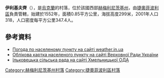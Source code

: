 {{coord|49|47|40|N|26|18|1|E|scale:30000|display=title}}

'''伊利基夫齊'''（{{lang-uk|Ільківці}}），是[[烏克蘭|烏克蘭]]的村落，位於該國西部[[赫梅利尼茨基州|赫梅利尼茨基州]]，由[[捷奧菲波利區|捷奧菲波利區]]負責管轄，始建於1552年，面積0.85平方公里，海拔高度299米，2001年人口318，人口密度每平方公里347.4人。

==參考資料==
*[http://weather.in.ua/ua/hmel'nickaja/9575 Погода по населеному пункту на сайті weather.in.ua]{{Wayback|url=http://weather.in.ua/ua/hmel'nickaja/9575 |date=20111220131228 }}
*[http://gska2.rada.gov.ua/pls/z7502/A005?rdat1=24.09.2007&rf7571=36907 Облікова картка населеного пункту на сайті Верховної Ради України]{{dead link|date=2017年11月 |bot=InternetArchiveBot |fix-attempted=yes }}
* [http://oblrada.km.ua/map/teoilsilra.php Ільковецька сільська рада на сайті Хмельницької ОДА]{{dead link|date=2017年11月 |bot=InternetArchiveBot |fix-attempted=yes }}

{{DEFAULTSORT:Ільківці}}
[[Category:赫梅利尼茨基州村落|Category:赫梅利尼茨基州村落]]
[[Category:捷奧菲波利區村落|Category:捷奧菲波利區村落]]


{{Khmelnytskyi-geo-stub}}